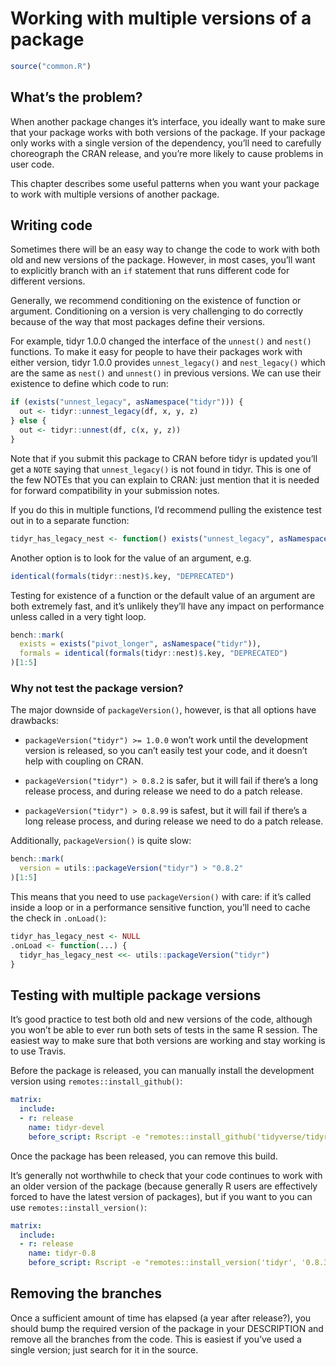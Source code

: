 # Working with multiple versions of a package {#changes-multivers}

```r
source("common.R")
```

## What's the problem?

When another package changes it's interface, you ideally want to make sure that your package works with both versions of the package. If your package only works with a single version of the dependency, you'll need to carefully choreograph the CRAN release, and you're more likely to cause problems in user code. 

This chapter describes some useful patterns when you want your package to work with multiple versions of another package.

## Writing code

Sometimes there will be an easy way to change the code to work with both old and new versions of the package. However, in most cases, you'll want to explicitly branch with an `if` statement that runs different code for different versions.

Generally, we recommend conditioning on the existence of function or argument. Conditioning on a version is very challenging to do correctly because of the way that most packages define their versions.

For example, tidyr 1.0.0 changed the interface of the `unnest()` and `nest()` functions. To make it easy for people to have their packages work with either version, tidyr 1.0.0 provides `unnest_legacy()` and `nest_legacy()` which are the same as `nest()` and `unnest()` in previous versions. We can use their existence to define which code to run:

```r
if (exists("unnest_legacy", asNamespace("tidyr"))) {
  out <- tidyr::unnest_legacy(df, x, y, z)
} else {
  out <- tidyr::unnest(df, c(x, y, z))
}
```

Note that if you submit this package to CRAN before tidyr is updated you'll get a `NOTE` saying that `unnest_legacy()` is not found in tidyr. This is one of the few NOTEs that you can explain to CRAN: just mention that it is needed for forward compatibility in your submission notes.

If you do this in multiple functions, I'd recommend pulling the existence test out in to a separate function:

```r
tidyr_has_legacy_nest <- function() exists("unnest_legacy", asNamespace("tidyr"))
```

Another option is to look for the value of an argument, e.g.

```r
identical(formals(tidyr::nest)$.key, "DEPRECATED")
```

Testing for existence of a function or the default value of an argument are both extremely fast, and it's unlikely they'll have any impact on performance unless called in a very tight loop. 

```r
bench::mark(
  exists = exists("pivot_longer", asNamespace("tidyr")),
  formals = identical(formals(tidyr::nest)$.key, "DEPRECATED")
)[1:5]
```

### Why not test the package version?

The major downside of `packageVersion()`, however, is that all options have drawbacks:

* `packageVersion("tidyr") >= 1.0.0` won't work until the development version 
   is released, so you can't easily test your code, and it doesn't help with
   coupling on CRAN.
   
* `packageVersion("tidyr") > 0.8.2` is safer, but it will fail if there's a 
  long release process, and during release we need to do a patch release.
  
* `packageVersion("tidyr") > 0.8.99` is safest, but it will fail if there's a 
  long release process, and during release we need to do a patch release.

Additionally, `packageVersion()` is quite slow:

```r
bench::mark(
  version = utils::packageVersion("tidyr") > "0.8.2"
)[1:5]
```

This means that you need to use `packageVersion()` with care: if it's called inside a loop or in a performance sensitive function, you'll need to cache the check in `.onLoad()`:

```r
tidyr_has_legacy_nest <- NULL
.onLoad <- function(...) {
  tidyr_has_legacy_nest <<- utils::packageVersion("tidyr")
}
```

## Testing with multiple package versions

It's good practice to test both old and new versions of the code, although you won't be able to ever run both sets of tests in the same R session. The easiest way to make sure that both versions are working and stay working is to use Travis.

Before the package is released, you can manually install the development version using `remotes::install_github()`:

```yaml
matrix:
  include:
  - r: release
    name: tidyr-devel
    before_script: Rscript -e "remotes::install_github('tidyverse/tidyr')"
```

Once the package has been released, you can remove this build. 

It's generally not worthwhile to check that your code continues to work with an older version of the package (because generally R users are effectively forced to have the latest version of packages), but if you want to you can use `remotes::install_version()`:

```yaml
matrix:
  include:
  - r: release
    name: tidyr-0.8
    before_script: Rscript -e "remotes::install_version('tidyr', '0.8.3')"
```

## Removing the branches

Once a sufficient amount of time has elapsed (a year after release?), you should bump the required version of the package in your DESCRIPTION and remove all the branches from the code. This is easiest if you've used a single version; just search for it in the source.